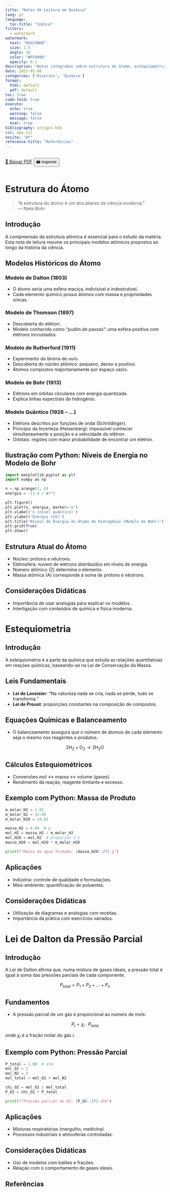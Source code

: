 ```yaml
---
title: "Notas de Leitura em Química"
lang: pt
language:
  toc-title: "Índice"
filters:
  - watermark
watermark:
  text: "RASCUNHO"
  size: 1.5
  angle: 30
  color: "#FF0000"
  opacity: 0.1
description: "Notas integradas sobre estrutura do átomo, estequiometria e a lei de Dalton."
date: 2025-05-08
categories: ['Diversos', 'Química']
format:
  html: default
  pdf: default
toc: true
code-fold: true
execute:
  echo: true
  warning: false
  message: false
  eval: true
bibliography: artigo1.bib
csl: apa.csl
nocite: "@*"
reference-title: "Referências"
---
```


::: {.content-visible when-format="html"}
<div style="display: flex; gap: 1rem; margin-bottom: 1rem;">
  <a href="./index.pdf" target="_blank" class="btn btn-primary">📄 Baixar PDF</a>
  <button onclick="window.print()" class="btn btn-outline-secondary">🖨️ Imprimir</button>
</div>
:::

<div style="margin-top: 2rem;"></div>

# Estrutura do Átomo

> "A estrutura do átomo é um dos pilares da ciência moderna."  
> — Niels Bohr

## Introdução

A compreensão da estrutura atômica é essencial para o estudo da matéria. Esta nota de leitura resume os principais modelos atômicos propostos ao longo da história da ciência.

## Modelos Históricos do Átomo

### Modelo de Dalton (1803)

- O átomo seria uma esfera maciça, indivisível e indestrutível.
- Cada elemento químico possui átomos com massa e propriedades únicas.

### Modelo de Thomson (1897)

- Descoberta do elétron.
- Modelo conhecido como "pudim de passas": uma esfera positiva com elétrons incrustados.

### Modelo de Rutherford (1911)

- Experimento da lâmina de ouro.
- Descoberta do núcleo atômico: pequeno, denso e positivo.
- Átomos compostos majoritariamente por espaço vazio.

### Modelo de Bohr (1913)

- Elétrons em órbitas circulares com energia quantizada.
- Explica linhas espectrais do hidrogénio.

### Modelo Quântico (1926 – ...)

- Elétrons descritos por funções de onda (Schrödinger).
- Princípio da Incerteza (Heisenberg): impossível conhecer simultaneamente a posição e a velocidade do elétron.
- Orbitais: regiões com maior probabilidade de encontrar um elétron.

## Ilustração com Python: Níveis de Energia no Modelo de Bohr

```python
import matplotlib.pyplot as plt
import numpy as np

n = np.arange(1, 6)
energia = -13.6 / n**2

plt.figure()
plt.plot(n, energia, marker='o')
plt.xlabel('n (nível quântico)')
plt.ylabel('Energia (eV)')
plt.title('Níveis de Energia do Átomo de Hidrogênio (Modelo de Bohr)')
plt.grid(True)
plt.show()
```

## Estrutura Atual do Átomo

- Núcleo: prótons e nêutrons.
- Eletrosfera: nuvem de elétrons distribuídos em níveis de energia.
- Número atômico (Z) determina o elemento.
- Massa atômica (A) corresponde à soma de prótons e nêutrons.

## Considerações Didáticas

- Importância de usar analogias para explicar os modelos.
- Interligação com conteúdos de química e física moderna.

# Estequiometria

## Introdução

A estequiometria é a parte da química que estuda as relações quantitativas em reações químicas, baseando-se na Lei de Conservação da Massa.

## Leis Fundamentais

- **Lei de Lavoisier**: "Na natureza nada se cria, nada se perde, tudo se transforma."
- **Lei de Proust**: proporções constantes na composição de compostos.

## Equações Químicas e Balanceamento

- O balanceamento assegura que o número de átomos de cada elemento seja o mesmo nos reagentes e produtos.

$$ \mathrm{2H_2 + O_2 \rightarrow 2H_2O} $$

## Cálculos Estequiométricos

- Conversões mol ↔ massa ↔ volume (gases).
- Rendimento da reação, reagente limitante e excesso.

## Exemplo com Python: Massa de Produto

```python
m_molar_H2 = 2.02
m_molar_O2 = 32.00
m_molar_H2O = 18.02

massa_H2 = 4.04  # g
mol_H2 = massa_H2 / m_molar_H2
mol_H2O = mol_H2  # proporção 1:1
massa_H2O = mol_H2O * m_molar_H2O

print(f"Massa de água formada: {massa_H2O:.2f} g")
```

## Aplicações

- Indústria: controle de qualidade e formulações.
- Meio ambiente: quantificação de poluentes.

## Considerações Didáticas

- Utilização de diagramas e analogias com receitas.
- Importância da prática com exercícios variados.

# Lei de Dalton da Pressão Parcial

## Introdução

A Lei de Dalton afirma que, numa mistura de gases ideais, a pressão total é igual à soma das pressões parciais de cada componente.

$$ P_{total} = P_1 + P_2 + \dots + P_n $$

## Fundamentos

- A pressão parcial de um gás é proporcional ao número de mols:

$$ P_i = \chi_i \cdot P_{total} $$

onde $\chi_i$ é a fração molar do gás $i$.

## Exemplo com Python: Pressão Parcial

```python
P_total = 1.00  # atm
mol_O2 = 2
mol_N2 = 3
mol_total = mol_O2 + mol_N2

chi_O2 = mol_O2 / mol_total
P_O2 = chi_O2 * P_total

print(f"Pressão parcial do O2: {P_O2:.2f} atm")
```

## Aplicações

- Misturas respiratórias (mergulho, medicina).
- Processos industriais e atmosferas controladas.

## Considerações Didáticas

- Uso de modelos com balões e frações.
- Relação com o comportamento de gases ideais.

## Referências
